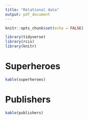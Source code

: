 ```yaml
---
title: "Relational data"
output: pdf_document
---
```


```r
knitr::opts_chunk$set(echo = FALSE)
```

```r
library(tidyverse)
library(rcis)
library(knitr)
```

# Superheroes

```r
kable(superheroes)
```

# Publishers

```r
kable(publishers)
```
